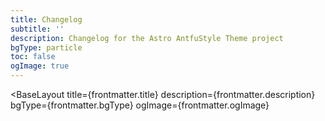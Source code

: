 ```yaml
---
title: Changelog
subtitle: ''
description: Changelog for the Astro AntfuStyle Theme project
bgType: particle
toc: false
ogImage: true
---
```



<BaseLayout
  title={frontmatter.title}
  description={frontmatter.description}
  bgType={frontmatter.bgType}
  ogImage={frontmatter.ogImage}
>
  <TabbedLayout subtitle={frontmatter.subtitle}>
    <ListView collectionType="changelog" pageToc={frontmatter.toc} />
  </TabbedLayout>
</BaseLayout>
